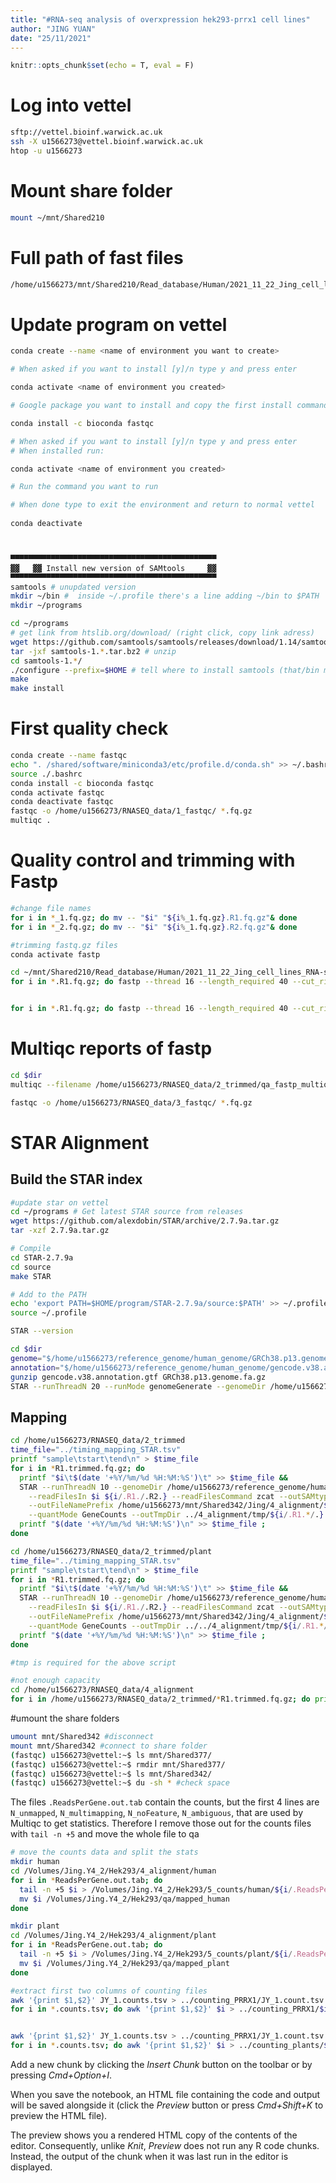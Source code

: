 ```yaml
---
title: "#RNA-seq analysis of overxpression hek293-prrx1 cell lines"
author: "JING YUAN"
date: "25/11/2021"
---
```




```r
knitr::opts_chunk$set(echo = T, eval = F)
```


# Log into vettel
```bash
sftp://vettel.bioinf.warwick.ac.uk
ssh -X u1566273@vettel.bioinf.warwick.ac.uk
htop -u u1566273
```

# Mount share folder
```bash
mount ~/mnt/Shared210
```

# Full path of fast files
```bash
/home/u1566273/mnt/Shared210/Read_database/Human/2021_11_22_Jing_cell_lines_RNA-seq
```

# Update program on vettel
```bash
conda create --name <name of environment you want to create>

# When asked if you want to install [y]/n type y and press enter

conda activate <name of environment you created>

# Google package you want to install and copy the first install command e.g.

conda install -c bioconda fastqc

# When asked if you want to install [y]/n type y and press enter
# When installed run:

conda activate <name of environment you created>

# Run the command you want to run

# When done type to exit the environment and return to normal vettel
 
conda deactivate



▀▀▀▀▀▀▀▀▀▀▀▀▀▀▀▀▀▀▀▀▀▀▀▀▀▀▀▀▀▀▀▀▀▀▀▀▀▀▀▀▀▀▀▀▀▀
▓▓   ▓▓ Install new version of SAMtools     ▓▓
▀▀▀▀▀▀▀▀▀▀▀▀▀▀▀▀▀▀▀▀▀▀▀▀▀▀▀▀▀▀▀▀▀▀▀▀▀▀▀▀▀▀▀▀▀▀
samtools # unupdated version
mkdir ~/bin #  inside ~/.profile there's a line adding ~/bin to $PATH
mkdir ~/programs

cd ~/programs 
# get link from htslib.org/download/ (right click, copy link adress)
wget https://github.com/samtools/samtools/releases/download/1.14/samtools-1.14.tar.bz2
tar -jxf samtools-1.*.tar.bz2 # unzip
cd samtools-1.*/
./configure --prefix=$HOME # tell where to install samtools (that/bin must be in the $PATH)
make 
make install

```

# First quality check
```bash
conda create --name fastqc
echo ". /shared/software/miniconda3/etc/profile.d/conda.sh" >> ~/.bashrc
source ./.bashrc
conda install -c bioconda fastqc
conda activate fastqc
conda deactivate fastqc
fastqc -o /home/u1566273/RNASEQ_data/1_fastqc/ *.fq.gz
multiqc .
```

# Quality control and trimming with Fastp
```bash

#change file names
for i in *_1.fq.gz; do mv -- "$i" "${i%_1.fq.gz}.R1.fq.gz"& done
for i in *_2.fq.gz; do mv -- "$i" "${i%_1.fq.gz}.R2.fq.gz"& done

#trimming fastq.gz files
conda activate fastp

cd ~/mnt/Shared210/Read_database/Human/2021_11_22_Jing_cell_lines_RNA-seq
for i in *.R1.fq.gz; do fastp --thread 16 --length_required 40 --cut_right --cut_window_size 4 --cut_mean_quality 20 --overrepresentation_analysis -i $i -I ${i/.R1./.R2.} -o /home/u1566273/RNASEQ_data/2_trimmed/${i/.R1./.R1.trimmed.} -O /home/u1566273/RNASEQ_data/2_trimmed/${i/.R1./.R2.trimmed.} -h /home/u1566273/RNASEQ_data/2_trimmed/${i%.R1.fq.gz}_fastp.html -j /home/u1566273/RNASEQ_data/2_trimmed/${i%.R1.fq.gz}_fastp.json & done


for i in *.R1.fq.gz; do fastp --thread 16 --length_required 40 --cut_right --cut_window_size 4 --cut_mean_quality 20 --overrepresentation_analysis -i $i -I ${i/.R1./.R2.} -o /home/u1566273/mnt/Shared342/Jing/2_trimmed/${i/.R1./.R1.trimmed.} -O /home/u1566273/mnt/Shared342/Jing/2_trimmed/${i/.R1./.R2.trimmed.} -h /home/u1566273/mnt/Shared342/Jing/2_trimmed/${i%.R1.fq.gz}_fastp.html -j /home/u1566273/mnt/Shared342/Jing/2_trimmed/${i%.R1.fq.gz}_fastp.json & done


```

# Multiqc reports of fastp
```bash
cd $dir
multiqc --filename /home/u1566273/RNASEQ_data/2_trimmed/qa_fastp_multiqc /home/u1566273/RNASEQ_data/2_trimmed/

fastqc -o /home/u1566273/RNASEQ_data/3_fastqc/ *.fq.gz
```

# STAR Alignment
## Build the STAR index
```bash
#update star on vettel
cd ~/programs # Get latest STAR source from releases
wget https://github.com/alexdobin/STAR/archive/2.7.9a.tar.gz
tar -xzf 2.7.9a.tar.gz

# Compile
cd STAR-2.7.9a
cd source
make STAR

# Add to the PATH
echo 'export PATH=$HOME/program/STAR-2.7.9a/source:$PATH' >> ~/.profile
source ~/.profile

STAR --version

cd $dir
genome="$/home/u1566273/reference_genome/human_genome/GRCh38.p13.genome.fa.gz" # double quotes important
annotation="$/home/u1566273/reference_genome/human_genome/gencode.v38.annotation.gtf"
gunzip gencode.v38.annotation.gtf GRCh38.p13.genome.fa.gz 
STAR --runThreadN 20 --runMode genomeGenerate --genomeDir /home/u1566273/reference_genome/human_genome --genomeFastaFiles /home/u1566273/reference_genome/human_genome/GRCh38.p13.genome.fa --sjdbGTFfile /home/u1566273/reference_genome/human_genome/gencode.v38.annotation.gtf --sjdbOverhang 149

```

## Mapping
```bash

cd /home/u1566273/RNASEQ_data/2_trimmed
time_file="../timing_mapping_STAR.tsv"
printf "sample\tstart\tend\n" > $time_file
for i in *R1.trimmed.fq.gz; do 
  printf "$i\t$(date '+%Y/%m/%d %H:%M:%S')\t" >> $time_file &&
  STAR --runThreadN 10 --genomeDir /home/u1566273/reference_genome/human_genome \
    --readFilesIn $i ${i/.R1./.R2.} --readFilesCommand zcat --outSAMtype BAM SortedByCoordinate \
    --outFileNamePrefix /home/u1566273/mnt/Shared342/Jing/4_alignment/${i/.R1.*/.}  --outWigType bedGraph --outWigStrand Unstranded \
    --quantMode GeneCounts --outTmpDir ../4_alignment/tmp/${i/.R1.*/.} &&
  printf "$(date '+%Y/%m/%d %H:%M:%S')\n" >> $time_file ;
done

cd /home/u1566273/RNASEQ_data/2_trimmed/plant
time_file="../timing_mapping_STAR.tsv"
printf "sample\tstart\tend\n" > $time_file
for i in *R1.trimmed.fq.gz; do 
  printf "$i\t$(date '+%Y/%m/%d %H:%M:%S')\t" >> $time_file &&
  STAR --runThreadN 10 --genomeDir /home/u1566273/reference_genome/human_genome \
    --readFilesIn $i ${i/.R1./.R2.} --readFilesCommand zcat --outSAMtype BAM SortedByCoordinate \
    --outFileNamePrefix /home/u1566273/mnt/Shared342/Jing/4_alignment/${i/.R1.*/.}  --outWigType bedGraph --outWigStrand Unstranded \
    --quantMode GeneCounts --outTmpDir ../../4_alignment/tmp/${i/.R1.*/.} &&
  printf "$(date '+%Y/%m/%d %H:%M:%S')\n" >> $time_file ;
done

#tmp is required for the above script

#not enough capacity
cd /home/u1566273/RNASEQ_data/4_alignment
for i in /home/u1566273/RNASEQ_data/2_trimmed/*R1.trimmed.fq.gz; do printf "$i\t$(date '+%Y/%m/%d %H:%M:%S')\t" >> $time_file && STAR --runThreadN 4 --genomeDir /home/u1566273/reference_genome/human_genome --readFilesIn $i ${i/.R1./.R2.} --readFilesCommand zcat --outSAMtype BAM SortedByCoordinate --outFileNamePrefix ${i/.R1.*/.}  --outWigType bedGraph --outWigStrand Unstranded --quantMode GeneCounts && printf "$(date '+%Y/%m/%d %H:%M:%S')\n" >> $time_file ; done

```


#umount the share folders
```bash
umount mnt/Shared342 #disconnect
mount mnt/Shared342 #connect to share folder
(fastqc) u1566273@vettel:~$ ls mnt/Shared377/
(fastqc) u1566273@vettel:~$ rmdir mnt/Shared377/
(fastqc) u1566273@vettel:~$ ls mnt/Shared342/
(fastqc) u1566273@vettel:~$ du -sh * #check space
```


The files `.ReadsPerGene.out.tab` contain the counts, but the first 4 lines are `N_unmapped`, `N_multimapping`, `N_noFeature`, `N_ambiguous`, that are used by Multiqc to get statistics. Therefore I remove those out for the counts files with `tail -n +5` and move the whole file to qa
```bash
# move the counts data and split the stats
mkdir human
cd /Volumes/Jing.Y4_2/Hek293/4_alignment/human
for i in *ReadsPerGene.out.tab; do
  tail -n +5 $i > /Volumes/Jing.Y4_2/Hek293/5_counts/human/${i/.ReadsPerGene.out.tab/.counts.tsv} &&
  mv $i /Volumes/Jing.Y4_2/Hek293/qa/mapped_human
done

mkdir plant
cd /Volumes/Jing.Y4_2/Hek293/4_alignment/plant
for i in *ReadsPerGene.out.tab; do
  tail -n +5 $i > /Volumes/Jing.Y4_2/Hek293/5_counts/plant/${i/.ReadsPerGene.out.tab/.counts.tsv} &&
  mv $i /Volumes/Jing.Y4_2/Hek293/qa/mapped_plant
done

#extract first two columns of counting files
awk '{print $1,$2}' JY_1.counts.tsv > ../counting_PRRX1/JY_1.count.tsv
for i in *.counts.tsv; do awk '{print $1,$2}' $i > ../counting_PRRX1/$i & done


awk '{print $1,$2}' JY_1.counts.tsv > ../counting_PRRX1/JY_1.count.tsv
for i in *.counts.tsv; do awk '{print $1,$2}' $i > ../counting_plants/$i & done

```


Add a new chunk by clicking the *Insert Chunk* button on the toolbar or by pressing *Cmd+Option+I*.

When you save the notebook, an HTML file containing the code and output will be saved alongside it (click the *Preview* button or press *Cmd+Shift+K* to preview the HTML file). 

The preview shows you a rendered HTML copy of the contents of the editor. Consequently, unlike *Knit*, *Preview* does not run any R code chunks. Instead, the output of the chunk when it was last run in the editor is displayed.

